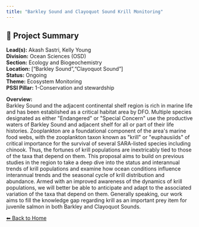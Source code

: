 ```yaml
---
title: "Barkley Sound and Clayoquot Sound Krill Monitoring"
---
```


## 🧬 Project Summary

**Lead(s):** Akash Sastri, Kelly Young  
**Division:** Ocean Sciences (OSD)  
**Section:** Ecology and Biogeochemistry  
**Location:** ["Barkley Sound","Clayoquot Sound"]  
**Status:** Ongoing  
**Theme:** Ecosystem Monitoring  
**PSSI Pillar:** 1-Conservation and stewardship  

**Overview:**  
Barkley Sound and the adjacent continental shelf region is rich in marine life
and has been established as a critical habitat area by DFO. Multiple species
designated as either &quot;Endangered&quot; or &quot;Special Concern&quot; use the productive
waters of Barkley Sound and adjacent shelf for all or part of their life
histories. Zooplankton are a foundational component of the area&#39;s marine food
webs, with the zooplankton taxon known as &quot;krill&quot; or &quot;euphausiids&quot; of critical
importance for the survival of several SARA-listed species including chinook.
Thus, the fortunes of krill populations are inextricably tied to those of the
taxa that depend on them. This proposal aims to build on previous studies in
the region to take a deep dive into the status and interannual trends of krill
populations and examine how ocean conditions influence interannual trends and
the seasonal cycle of krill distribution and abundance. Armed with an improved
awareness of the dynamics of krill populations, we will better be able to
anticipate and adapt to the associated variation of the taxa that depend on
them. Generally speaking, our work aims to fill the knowledge gap regarding
krill as an important prey item for juvenile salmon in both Barkley and
Clayoquot Sounds.



[⬅ Back to Home](../index.qmd)

